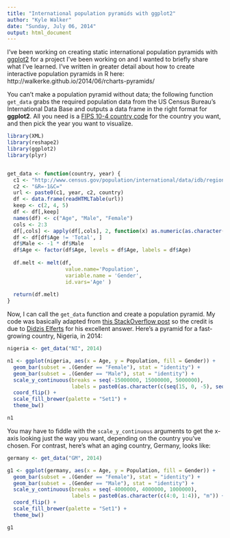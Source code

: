 ```yaml
---
title: "International population pyramids with ggplot2"
author: "Kyle Walker"
date: "Sunday, July 06, 2014"
output: html_document
---
```


I've been working on creating static international population pyramids with [ggplot2](http://ggplot2.org/) for a project I've been working on and I wanted to briefly share what I've learned.  I've written in greater detail about how to create interactive population pyramids in R here: http://walkerke.github.io/2014/06/rcharts-pyramids/

You can't make a population pyramid without data; the following function `get_data` grabs the required population data from the US Census Bureau's International Data Base and outputs a data frame in the right format for **ggplot2**.  All you need is a [FIPS 10-4 country code](http://en.wikipedia.org/wiki/List_of_FIPS_country_codes) for the country you want, and then pick the year you want to visualize.  


```r
library(XML)
library(reshape2)
library(ggplot2)
library(plyr)


get_data <- function(country, year) {
  c1 <- "http://www.census.gov/population/international/data/idb/region.php?N=%20Results%20&T=10&A=separate&RT=0&Y="  
  c2 <- "&R=-1&C="
  url <- paste0(c1, year, c2, country)
  df <- data.frame(readHTMLTable(url))
  keep <- c(2, 4, 5)
  df <- df[,keep]  
  names(df) <- c("Age", "Male", "Female")
  cols <- 2:3
  df[,cols] <- apply(df[,cols], 2, function(x) as.numeric(as.character(gsub(",", "", x))))
  df <- df[df$Age != 'Total', ]  
  df$Male <- -1 * df$Male
  df$Age <- factor(df$Age, levels = df$Age, labels = df$Age)
  
  df.melt <- melt(df, 
                   value.name='Population', 
                   variable.name = 'Gender', 
                   id.vars='Age' )
  
  return(df.melt)
}
```

Now, I can call the `get_data` function and create a population pyramid.  My code was basically adapted from [this StackOverflow post](http://stackoverflow.com/questions/14680075/simpler-population-pyramid-in-ggplot2) so the credit is due to [Didzis Elferts](http://rvide.wordpress.com/) for his excellent answer.  Here's a pyramid for a fast-growing country, Nigeria, in 2014: 


```r
nigeria <- get_data("NI", 2014)

n1 <- ggplot(nigeria, aes(x = Age, y = Population, fill = Gender)) + 
  geom_bar(subset = .(Gender == "Female"), stat = "identity") + 
  geom_bar(subset = .(Gender == "Male"), stat = "identity") + 
  scale_y_continuous(breaks = seq(-15000000, 15000000, 5000000), 
                     labels = paste0(as.character(c(seq(15, 0, -5), seq(5, 15, 5))), "m")) + 
  coord_flip() + 
  scale_fill_brewer(palette = "Set1") + 
  theme_bw()

n1
```

You may have to fiddle with the `scale_y_continuous` arguments to get the x-axis looking just the way you want, depending on the country you've chosen.  For contrast, here's what an aging country, Germany, looks like:  

```r
germany <- get_data("GM", 2014)

g1 <- ggplot(germany, aes(x = Age, y = Population, fill = Gender)) + 
  geom_bar(subset = .(Gender == "Female"), stat = "identity") + 
  geom_bar(subset = .(Gender == "Male"), stat = "identity") + 
  scale_y_continuous(breaks = seq(-4000000, 4000000, 1000000), 
                     labels = paste0(as.character(c(4:0, 1:4)), "m")) + 
  coord_flip() + 
  scale_fill_brewer(palette = "Set1") + 
  theme_bw()

g1
```

